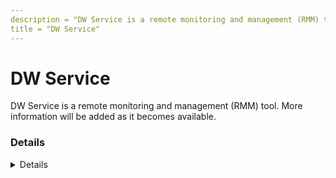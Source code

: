 ---
description = "DW Service is a remote monitoring and management (RMM) tool. More information will be added as it becomes available."
title = "DW Service"
---



# DW Service

DW Service is a remote monitoring and management (RMM) tool. More information will be added as it becomes available.

### Details
<Details author={""}
         category={""}
         created={""}
         website={""}
         lastModified={"2024-02-07"}
         privileges={""}
         free={ false }
         verification={ false }
/>

#### Installation Paths
<Card code={ ["dwagsvc.exe", "dwagent.exe", "dwagsvc.exe"] }/>

#### Supported OS
<Badges color="warning" badges={ ["Windows"] }/>




### Forensic Artifacts




#### Network Artifacts
<EuiSpacer size="xl"/>
<NetworkArtifactsTable data={ [{"Description": "Known remote domains", "Domains": ["*.dwservice.net"], "Ports": []}] }/>




### Detections
- Detects potential network activity of DW Service RMM tool
  - [Sigma Rule](https://github.com/magicsword-io/LOLRMM/blob/main/detections/sigma/dw_service_network_sigma.yml)
- Detects potential processes activity of DW Service RMM tool
  - [Sigma Rule](https://github.com/magicsword-io/LOLRMM/blob/main/detections/sigma/dw_service_processes_sigma.yml)

### References
- [https://news.dwservice.net/dwservice-security-infrastructure/](https://news.dwservice.net/dwservice-security-infrastructure/)

